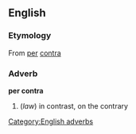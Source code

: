 ==English==
=== Etymology ===
From {{L.}} [[per]] [[contra]]
=== Adverb ===
[[Category:English adverbs]]
'''per contra'''
# (''law'') in contrast, on the contrary